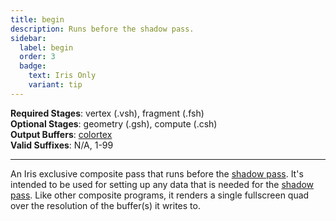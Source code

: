 ```yaml
---
title: begin
description: Runs before the shadow pass.
sidebar:
  label: begin
  order: 3
  badge:
    text: Iris Only
    variant: tip
---
```


**Required Stages**: vertex (.vsh), fragment (.fsh)  
**Optional Stages**: geometry (.gsh), compute (.csh)  
**Output Buffers**: [colortex](/current/reference/buffers/colortex)  
**Valid Suffixes**: N/A, 1-99

-------------------------------------------------


An Iris exclusive composite pass that runs before the [shadow pass](/current/reference/programs/shadow). It's intended to be used for setting up any data that is needed for the [shadow pass](/current/reference/programs/shadow). Like other composite programs, it renders a single fullscreen quad over the resolution of the buffer(s) it writes to.